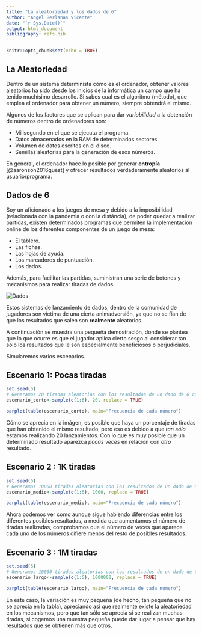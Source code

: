 ```yaml
---
title: "La aleatoriedad y los dados de 6"
author: "Angel Berlanas Vicente"
date: "`r Sys.Date()`"
output: html_document
bibliography: refs.bib
---
```


```r
knitr::opts_chunk$set(echo = TRUE)
```

## La Aleatoriedad

Dentro de un sistema determinista cómo es el ordenador, obtener valores  aleatorios ha sido desde los inicios de la informática un campo que ha tenido muchísimo desarrollo. Si sabes cual es el algoritmo (método), que emplea el ordenador para obtener un número, siempre obtendrá el mismo.

Algunos de los factores que se aplican para dar *variabilidad* a la obtención de números dentro de ordenadores son:

- Milisegundo en el que se ejecuta el programa.
- Datos almacenados en la RAM de determinados sectores.
- Volumen de datos escritos en el disco.
- Semillas aleatorias para la generación de esos números.

En general, el ordenador hace lo posible por generar **entropía** [@aaronson2016quest] y ofrecer resultados verdaderamente aleatorios al usuario/programa.

## Dados de 6

Soy un aficionado a los juegos de mesa y debido a la imposibilidad (relacionada con la pandemia o con la distáncia), de poder quedar a realizar partidas, existen determinados programas que permiten la implementación online de los diferentes componentes de un juego de mesa:

- El tablero.
- Las fichas.
- Las hojas de ayuda.
- Los marcadores de puntuación.
- Los dados.

Además, para facilitar las partidas, suministran una serie de botones y mecanismos para realizar tiradas de dados.

![Dados](rsrc/6sided_dice.jpg)\

Estos sistemas de lanzamiento de dados, dentro de la comunidad de jugadores son víctima de una cierta animadversión, ya que no se fían de que los resultados que salen son **realmente** aleatorios.

A continuación se muestra una pequeña demostración, donde se plantea que lo que ocurre es que el jugador aplica cierto sesgo al considerar tan sólo los resultados que le son especialmente beneficiosos o perjudiciales.

Simularemos varios escenarios.

## Escenario 1: Pocas tiradas

```r
set.seed(5)
# Generamos 20 tiradas aleatorias con los resultados de un dado de 6 caras (1d6)
escenario_corto<-sample(c(1:6), 20, replace = TRUE)
```


```r
barplot(table(escenario_corto), main="Frecuencia de cada número")
```

Cómo se aprecia en la imágen, es posible que haya un porcentaje de tiradas que han obtenido el mismo resultado, pero eso es debido a que *tan sólo* estamos realizando 20 lanzamientos. Con lo que es muy posible que un determinado resultado aparezca *pocas veces* en relación con *otro* resultado.

## Escenario 2 : 1K tiradas

```r
set.seed(5)
# Generamos 10000 tiradas aleatorias con los resultados de un dado de 6 caras (1d6)
escenario_medio<-sample(c(1:6), 1000, replace = TRUE)
```


```r
barplot(table(escenario_medio), main="Frecuencia de cada número")
```

Ahora podemos ver como aunque sigue habiendo diferencias entre los diferentes posibles resultados, a medida que aumentamos el número de tiradas realizadas, comprobamos que el número de veces que aparece cada uno de los números difiere menos del resto de posibles resultados.



## Escenario 3 : 1M tiradas

```r
set.seed(5)
# Generamos 10000 tiradas aleatorias con los resultados de un dado de 6 caras (1d6)
escenario_largo<-sample(c(1:6), 1000000, replace = TRUE)
```


```r
barplot(table(escenario_largo), main="Frecuencia de cada número")
```

En este caso, la variación es muy pequeña (de hecho, tan pequeña que no se aprecia en la tabla), apreciando así que realmente existe la aleatoriedad en los mecanismos, pero que tan sólo se aprecia si se realizan muchas tiradas, si cogemos una muestra pequeña puede dar lugar a pensar que hay resultados que se obtienen más que otros.


